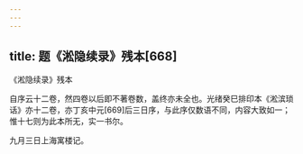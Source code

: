 ```yaml
---
---
---
```

title: 题《淞隐续录》残本[668]
---




《淞隐续录》残本

自序云十二卷，然四卷以后即不著卷数，盖终亦未全也。光绪癸巳排印本《淞滨琐话》亦十二卷，亦丁亥中元[669]后三日序，与此序仅数语不同，内容大致如一；惟十七则为此本所无，实一书尔。

九月三日上海寓楼记。